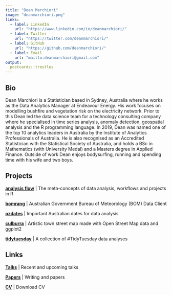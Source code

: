 ```yaml
---
title: "Dean Marchiori"
image: "deanmarchiori.png"
links:
  - label: LinkedIn
    url: "https://www.linkedin.com/in/deanmarchiori/"
  - label: Twitter
    url: "https://twitter.com/deanmarchiori/"
  - label: GitHub
    url: "https://github.com/deanmarchiori/"
  - label: Email
    url: "mailto:deanmarchiori@gmail.com"
output:
  postcards::trestles
---
```

 
## Bio

Dean Marchiori is a Statistician based in Sydney, Australia where he works as the Data Analytics Manager at Endeavour Energy. His work focuses on modelling bushfire and vegetation risk on the electricity network. Prior to this Dean led the data science team for a technology consulting company where he specialised in time series analysis, anomaly detection, geospatial analysis and the R programming language. In 2019, Dean was named one of the top 10 analytics leaders in Australia by the Institute of Analytics Professionals of Australia. He is also recognised as an Accredited Statistician with the Statistical Society of Australia, and holds a BSc in Mathematics (with University Medal) and a Masters degree in Applied Finance. Outside of work Dean enjoys bodysurfing, running and spending time with his wife and two boys.

## Projects

[**analysis flow**](https://github.com/deanmarchiori/analysis-flow) | The meta-concepts of data analysis, workflows and projects in R   

[**bomrang**](https://github.com/ropensci/bomrang/) | Australian Government Bureau of Meteorology (BOM) Data Client    

[**ozdates**](https://github.com/deanmarchiori/ozdates) | Important Australian dates for data analysis   

[**culburra**](https://github.com/deanmarchiori/culburra) | Artistic town street map made with Open Street Map data and ggplot2    

[**tidytuesday**](https://github.com/deanmarchiori/tidytuesday) | A collection of #TidyTuesday data analyses  


## Links

[**Talks**](https://github.com/deanmarchiori/talks) | Recent and upcoming talks  

[**Papers**](https://github.com/deanmarchiori/talks#papers) | Writing and papers

[**CV**](https://github.com/deanmarchiori/CV/raw/master/CV/CV.pdf) | Download CV  
